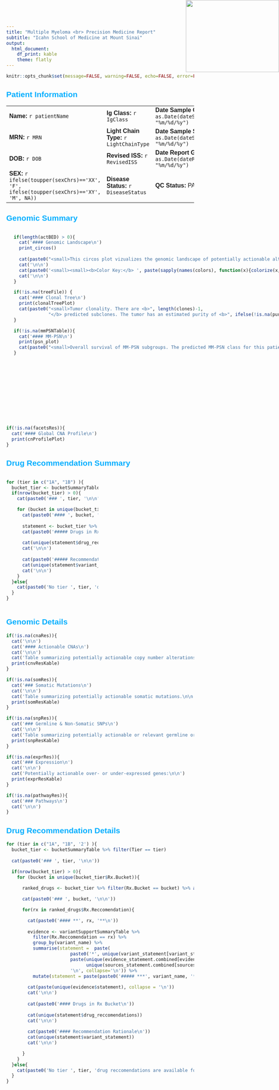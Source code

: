 ```yaml
---
title: "Multiple Myeloma <br> Precision Medicine Report"
subtitle: "Icahn School of Medicine at Mount Sinai"
output:
  html_document:
    df_print: kable
    theme: flatly
---
```


<img src="assets/MS_RGB_Hrztl.png" width="250" height="193" style="position:absolute;top:0px;right:0px;" />

<style type="text/css">

th {
  background-color: #00AEFF;
  color: white;
}

body{ 
    font-family: Arial;
  }

h2{
    color: #00AEFF;
}

</style>

```r
knitr::opts_chunk$set(message=FALSE, warning=FALSE, echo=FALSE, error=FALSE, dev = "svg")
```


## Patient Information

|  |  |  |  |
|-|-|-|-|
| **Name:** `r patientName` | **Ig Class:** `r IgClass` | **Date Sample Collected:** `r as.Date(dateSampleCollected, "%m/%d/%y")` |
| **MRN:** `r MRN` | **Light Chain Type:** `r LightChainType` | **Date Sample Sequenced:** `r as.Date(dateSampleSequenced, "%m/%d/%y")` |
| **DOB:** `r DOB` | **Revised ISS:** `r RevisedISS` | **Date Report Generated:** `r as.Date(dateReportGenerated, "%m/%d/%y")` |
| **SEX:** `r ifelse(toupper(sexChrs)=='XX', 'F', ifelse(toupper(sexChrs)=='XY', 'M', NA))` | **Disease Status:** `r DiseaseStatus` | **QC Status:** PASS |


## Genomic Summary


:::::{style="display: grid; grid-template-columns: 1fr 1fr; grid-column-gap: 10px;"}

::::{}

:::{style="display: grid; grid-template-columns: 1fr 1fr; grid-column-gap: 10px;"}

```r
if(!is.na(tmbMat)){
  cat('#### Tumor Mutation Burden\n')
  print(tmbPlot)
  cat(paste0("<small>Tumor Mutation Burden (TMB) is reported as the number of nonsilent somatic mutations per megabase of DNA sequenced (Muts/MB). This patient's tumor has a calculated TMB of <b>", mutBurden, ' nonsilent Muts/MB. </b></small>'))
}
```

```r
if(!is.na(scarMat)){
  cat('#### SCAR HRD Score\n')
  print(scarPlot)
  cat(paste0("<small>The scarHRD score is reported as the total number of HRD, telomeric allelic imbalance (AI), or LST events found in the sample. HRD, or homologous repair deficiency, is a measure of genomic instability. In multiple myeloma, it has been proposed as a potential prognostic marker. Genomic instability is also associated with response to certain drugs. This patient's tumor has a calculated HRD score of <b>", scarScore, '</b>.</small>'))
}
```

```r
if(!is.na(msiMat)){
  cat('#### MSI Score\n')
  print(msiPlot)
  cat(paste0("<small>The microsatellite instability (MSI) of a tumor is a proxy measure for genomic instability (PMID: 31956294). This patient's tumor has a calculated MSI score of <b>", msiVal, '</b>in the <b>', msiCat, "</b> category.</small>"))
}
```

```r
if(!is.na(gep70df)){
  cat('#### GEP70 Score\n')
  print(gepPlot)
  cat(paste0('<small> The GEP70 Score is a 70-gene prognostic score corresponding to risk of relapse and overall survival probability (PMID: 24885236). This patient has a GEP70 risk score of <b>', riskScore, '</b> which falls into the <b>', riskCat, '</b> risk category </small>'))
}
```

```r
if(!is.na(seliMat)){
  cat('#### Selinexor Signature\n')
  print(seliPlot)
  cat(paste0("<small>The seline-score gene expression signature is a combined measure of the expression of WNT10A, ETV7, and DUSP1. Upregulation of these three genes is associated with better probability of response to selinexor. This patient's tumor has a calculated seline-score of <b>", seliScore, '</b>.</small>'))
}
```

:::

:::{style="display: grid; grid-template-columns: 1fr 1fr; grid-column-gap: 10px;"}

```r
if(!is.na(zscoredf)){
  cat('#### BCL2 Expression\n')
  print(expressionPlotList$BCL2)
  cat(paste0("<small>BCL2 gene expression of the patient (blue bar) compared within the rest of the MSSM cohort. High expression of the anti-apoptotic protein BCL2 is correlated with response to the drug Venetoclax (PMID: 30069633, PMID: 30076373).</small>"))
}
```


```r
if(!is.na(zscoredf)){
  cat('#### MCL1 Expression\n')
  print(expressionPlotList$MCL1)
  cat(paste0("<small>MCL1 gene expression of the patient (blue bar) compared within the rest of the MSSM cohort. High expression of MCL1 is correlated with resistance to the drug Venetoclax.</small>"))
}
```

```r
if(!is.na(zscoredf)){
  cat('#### BCMA Expression\n')
  print(expressionPlotList$TNFRSF17)
  cat(paste0("<small>BCMA gene expression of the patient (blue bar) compared within the rest of the MSSM cohort. BCMA is the target of anti-BCMA CAR-T therapy.</small>"))
}
```

```r
if(!is.na(zscoredf)){
  cat('#### GPRC5D Expression\n')
  print(expressionPlotList$GPRC5D)
  cat(paste0("<small>GPRC5D gene expression of the patient (blue bar) compared within the rest of the MSSM cohort.</small>"))
}
```

:::

::::

::::{}

```r
if(length(actBED) > 0){
  cat('#### Genomic Landscape\n')
  print_circos()
  
  cat(paste0("<small>This circos plot vizualizes the genomic landscape of potentially actionable alterations across the patient's genome. Each segment on the circle is a chromosome and actionable alterations found in this patient are labeled on the plot with respect to their genomic coordnates, color coded by the type of alteration observed.</small>\n"))
  cat('\n\n')
  cat(paste0('<small><small><b>Color Key:</b> ', paste(sapply(names(colors), function(x){colorize(x, colors[x])}), collapse=' '), '</small></small>'))
  cat('\n\n')
}
```

```r
if(!is.na(treeFile)) {
  cat('#### Clonal Tree\n')
  print(clonalTreePlot)
  cat(paste0("<small>Tumor clonality. There are <b>", length(clones)-1, 
             "</b> predicted subclones. The tumor has an estimated purity of <b>", ifelse(!is.na(purity), round(purity*100, 2), "NA"), "%</b>. </small>"))
}
```

```r
if(!is.na(mmPSNTable)){
  cat('#### MM-PSN\n')
  print(psn_plot)
  cat(paste0("<small>Overall survival of MM-PSN subgroups. The predicted MM-PSN class for this patient's tumor is <b>", mmPSNPredictedClass, "</b>. Based on the MMRF COMMPASS dataset, newly diagnosed patients with tumors in this subclass have a median overall survival (OS) of ", psnSubgroupMedianOS, " months.</small>"))
}
```

::::

:::::

```r
if(!is.na(facetsRes)){
  cat('#### Global CNA Profile\n')
  print(cnProfilePlot)
}
```

## Drug Recommendation Summary

:::{style="display: grid; grid-template-columns: 1fr 1fr; grid-column-gap: 10px;"}

```r
for (tier in c("1A", "1B") ){
  bucket_tier <- bucketSummaryTable %>% filter(Tier == tier)
  if(nrow(bucket_tier) > 0){
    cat(paste0('### ', tier, '\n\n'))

    for (bucket in unique(bucket_tier$Rx.Bucket)){
      cat(paste0('#### ', bucket, '\n\n'))
      
      statement <- bucket_tier %>% filter(Rx.Bucket == bucket)
      cat(paste0('##### Drugs in Rx Bucket\n'))
      
      cat(unique(statement$drug_reccomendations))
      cat('\n\n')
      
      cat(paste0('##### Recommendation Rationale\n'))
      cat(unique(statement$variant_statement))
      cat('\n\n')
    }
  }else{
    cat(paste0('No tier ', tier, 'drug reccomendations are available for this patient based on the currently available information.\n\n'))
  }
}
```

:::

## Genomic Details

```r
if(!is.na(cnaRes)){
  cat('\n\n')
  cat('#### Actionable CNAs\n')
  cat('\n\n')
  cat('Table summarizing potentially actionable copy number alterations.\n\n')
  print(cnvResKable)
}
```

```r
if(!is.na(somRes)){
  cat('### Somatic Mutations\n')
  cat('\n\n')
  cat('Table summarizing potentially actionable somatic mutations.\n\n')
  print(somResKable)
}
```

```r
if(!is.na(snpRes)){
  cat('### Germline & Non-Somatic SNPs\n')
  cat('\n\n')
  cat('Table summarizing potentially actionable or relevant germline or non-somatic SNPs.\n\n')
  print(snpResKable)
}
```

```r
if(!is.na(exprRes)){
  cat('### Expression\n')
  cat('\n\n')
  cat('Potentially actionable over- or under-expressed genes:\n\n')
  print(exprResKable)
}
```

```r
if(!is.na(pathwayRes)){
  cat('### Pathways\n')
  cat('\n\n')
}
```

## Drug Recommendation Details

```r
for (tier in c("1A", "1B", '2') ){
  bucket_tier <- bucketSummaryTable %>% filter(Tier == tier)
  
  cat(paste0('### ', tier, '\n\n'))
  
  if(nrow(bucket_tier) > 0){
    for (bucket in unique(bucket_tier$Rx.Bucket)){

      ranked_drugs <- bucket_tier %>% filter(Rx.Bucket == bucket) %>% arrange(-rx.summary_score)

      cat(paste0('### ', bucket, '\n\n'))

      for(rx in ranked_drugs$Rx.Reccomendation){

        cat(paste0('#### **', rx, '**\n'))
        
        evidence <- variantSupportSummaryTable %>% 
          filter(Rx.Reccomendation == rx) %>% 
          group_by(variant_name) %>%
          summarise(statement =  paste(
                        paste0('*', unique(variant_statement[variant_statement!='']), '*'), '\n\n',
                        paste(unique(evidence_statement.combined[evidence_statement.combined!='']), '\n\n',
                              unique(sources_statement.combined[sources_statement.combined!='']), collapse='\n'),
                        '\n', collapse='\n')) %>%
          mutate(statement = paste(paste0('##### ***', variant_name, '***\n'), statement, collapse='\n\n'))
        
        cat(paste(unique(evidence$statement), collapse = '\n'))
        cat('\n\n')
        
        cat(paste0('#### Drugs in Rx Bucket\n'))
        
        cat(unique(statement$drug_reccomendations))
        cat('\n\n')
        
        cat(paste0('#### Recommendation Rationale\n'))
        cat(unique(statement$variant_statement))
        cat('\n\n')

      }
    }
  }else{
    cat(paste0('No tier ', tier, 'drug reccomendations are available for this patient based on the currently available information.\n\n'))
  }
}
```
